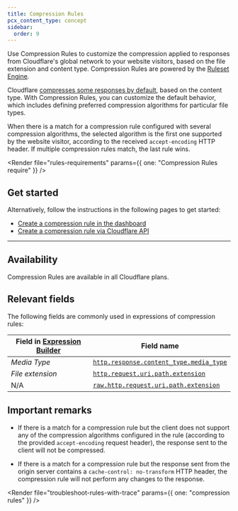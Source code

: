 ```yaml
---
title: Compression Rules
pcx_content_type: concept
sidebar:
  order: 9
---
```



Use Compression Rules to customize the compression applied to responses from Cloudflare's global network to your website visitors, based on the file extension and content type. Compression Rules are powered by the [Ruleset Engine](/ruleset-engine/).

Cloudflare [compresses some responses by default](/speed/optimization/content/brotli/), based on the content type. With Compression Rules, you can customize the default behavior, which includes defining preferred compression algorithms for particular file types.

When there is a match for a compression rule configured with several compression algorithms, the selected algorithm is the first one supported by the website visitor, according to the received `accept-encoding` HTTP header. If multiple compression rules match, the last rule wins.

<Render
	file="rules-requirements"
	params={{ one: "Compression Rules require" }}
/>

## Get started

<Render file="rules-templates" />

Alternatively, follow the instructions in the following pages to get started:

- [Create a compression rule in the dashboard](/rules/compression-rules/create-dashboard/)
- [Create a compression rule via Cloudflare API](/rules/compression-rules/create-api/)

---

## Availability

Compression Rules are available in all Cloudflare plans.

<FeatureTable id="rules.compression_rules" />

## Relevant fields

The following fields are commonly used in expressions of compression rules:

| Field in [Expression Builder](/ruleset-engine/rules-language/expressions/edit-expressions/#expression-builder) | Field name                                                                                                                                 |
| -------------------------------------------------------------------------------------------------------------- | ------------------------------------------------------------------------------------------------------------------------------------------ |
| _Media Type_                                                                                                   | [`http.response.content_type.media_type`](/ruleset-engine/rules-language/fields/http-request-response/#httpresponsecontent_typemedia_type) |
| _File extension_                                                                                               | [`http.request.uri.path.extension`](/ruleset-engine/rules-language/fields/standard-fields/#httprequesturipathextension)                    |
| N/A                                                                                                            | [`raw.http.request.uri.path.extension`](/ruleset-engine/rules-language/fields/standard-fields/#rawhttprequesturipathextension)             |

## Important remarks

- If there is a match for a compression rule but the client does not support any of the compression algorithms configured in the rule (according to the provided `accept-encoding` request header), the response sent to the client will not be compressed.

- If there is a match for a compression rule but the response sent from the origin server contains a `cache-control: no-transform` HTTP header, the compression rule will not perform any changes to the response.

<Render
	file="troubleshoot-rules-with-trace"
	params={{ one: "compression rules" }}
/>
